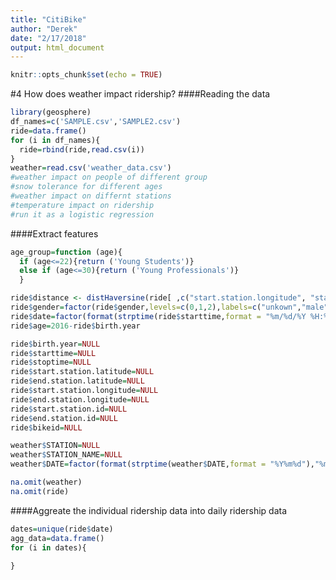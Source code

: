 ```yaml
---
title: "CitiBike"
author: "Derek"
date: "2/17/2018"
output: html_document
---
```



```r
knitr::opts_chunk$set(echo = TRUE)
```

#4 How does weather impact ridership?
####Reading the data
```r
library(geosphere)
df_names=c('SAMPLE.csv','SAMPLE2.csv')
ride=data.frame()
for (i in df_names){
  ride=rbind(ride,read.csv(i))
}
weather=read.csv('weather_data.csv')
#weather impact on people of different group
#snow tolerance for different ages
#weather impact on differnt stations
#temperature impact on ridership
#run it as a logistic regression
```
####Extract features
```r
age_group=function (age){
  if (age<=22){return ('Young Students')}
  else if (age<=30){return ('Young Professionals')}
  }

ride$distance <- distHaversine(ride[ ,c("start.station.longitude", "start.station.latitude")],ride[ ,c("end.station.longitude", "end.station.latitude")])
ride$gender=factor(ride$gender,levels=c(0,1,2),labels=c("unkown","male","female"))
ride$date=factor(format(strptime(ride$starttime,format = "%m/%d/%Y %H:%M"),"%m/%d/%Y"))
ride$age=2016-ride$birth.year

ride$birth.year=NULL
ride$starttime=NULL
ride$stoptime=NULL
ride$start.station.latitude=NULL
ride$end.station.latitude=NULL
ride$start.station.longitude=NULL
ride$end.station.longitude=NULL
ride$start.station.id=NULL
ride$end.station.id=NULL
ride$bikeid=NULL

weather$STATION=NULL
weather$STATION_NAME=NULL
weather$DATE=factor(format(strptime(weather$DATE,format = "%Y%m%d"),"%m/%d/%Y"))

na.omit(weather)
na.omit(ride)
```
####Aggreate the individual ridership data into daily ridership data
```r
dates=unique(ride$date)
agg_data=data.frame()
for (i in dates){
  
}
```

